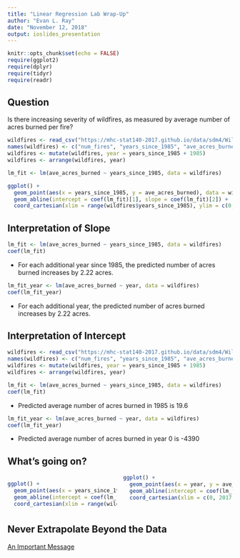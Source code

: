 ```yaml
---
title: "Linear Regression Lab Wrap-Up"
author: "Evan L. Ray"
date: "November 12, 2018"
output: ioslides_presentation
---
```


<script type="text/x-mathjax-config"> 
    MathJax.Hub.Config({ 
        "HTML-CSS": { scale: 90, linebreaks: { automatic: true } }, 
        SVG: { linebreaks: { automatic:true } }, 
        displayAlign: "left" });
</script>

<style>
  .col2 {
    columns: 2 200px;         /* number of columns and width in pixels*/
    -webkit-columns: 2 200px; /* chrome, safari */
    -moz-columns: 2 200px;    /* firefox */
  }
  .col3 {
    columns: 3 100px;
    -webkit-columns: 3 100px;
    -moz-columns: 3 100px;
  }
  .MathJax {
    font-size: 0.9em;
  }
</style>

<script type="text/x-mathjax-config">
  MathJax.Hub.Config({ TeX: { extensions: ["color.js"] }});
</script>

```r
knitr::opts_chunk$set(echo = FALSE)
require(ggplot2)
require(dplyr)
require(tidyr)
require(readr)
```

## Question

Is there increasing severity of wildfires, as measured by average number of acres burned per fire?

```r
wildfires <- read_csv("https://mhc-stat140-2017.github.io/data/sdm4/Wildfires_2012.csv")
names(wildfires) <- c("num_fires", "years_since_1985", "ave_acres_burned")
wildfires <- mutate(wildfires, year = years_since_1985 + 1985)
wildfires <- arrange(wildfires, year)
```


```r
lm_fit <- lm(ave_acres_burned ~ years_since_1985, data = wildfires)
```

```r
ggplot() +
  geom_point(aes(x = years_since_1985, y = ave_acres_burned), data = wildfires) +
  geom_abline(intercept = coef(lm_fit)[1], slope = coef(lm_fit)[2]) +
  coord_cartesian(xlim = range(wildfires$years_since_1985), ylim = c(0, 110))
```

## Interpretation of Slope

```r
lm_fit <- lm(ave_acres_burned ~ years_since_1985, data = wildfires)
coef(lm_fit)
```
* For each additional year since 1985, the predicted number of acres burned increases by 2.22 acres.

```r
lm_fit_year <- lm(ave_acres_burned ~ year, data = wildfires)
coef(lm_fit_year)
```
* For each additional year, the predicted number of acres burned increases by 2.22 acres.

## Interpretation of Intercept

```r
wildfires <- read_csv("https://mhc-stat140-2017.github.io/data/sdm4/Wildfires_2012.csv")
names(wildfires) <- c("num_fires", "years_since_1985", "ave_acres_burned")
wildfires <- mutate(wildfires, year = years_since_1985 + 1985)
wildfires <- arrange(wildfires, year)
```

```r
lm_fit <- lm(ave_acres_burned ~ years_since_1985, data = wildfires)
coef(lm_fit)
```
* Predicted average number of acres burned in 1985 is 19.6

```r
lm_fit_year <- lm(ave_acres_burned ~ year, data = wildfires)
coef(lm_fit_year)
```
* Predicted average number of acres burned in year 0 is -4390

## What's going on?

<div class="col2">

```r
ggplot() +
  geom_point(aes(x = years_since_1985, y = ave_acres_burned), data = wildfires) +
  geom_abline(intercept = coef(lm_fit)[1], slope = coef(lm_fit)[2]) +
  coord_cartesian(xlim = range(wildfires$years_since_1985), ylim = c(0, 110))
```


```r
ggplot() +
  geom_point(aes(x = year, y = ave_acres_burned), data = wildfires) +
  geom_abline(intercept = coef(lm_fit_year)[1], slope = coef(lm_fit_year)[2]) +
  coord_cartesian(xlim = c(0, 2017), ylim = c(-6000, 2000))
```
</div>

## Never Extrapolate Beyond the Data

[An Important Message](https://www.causeweb.org/cause/sites/default/files/resources/fun/videos/How%20Far%20He%E2%80%99ll%20Go%20-%20Final.mp4)
